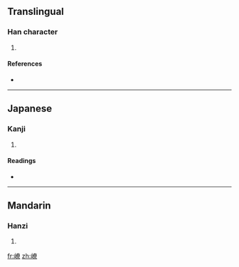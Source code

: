 ==Translingual==

===Han character===
{{Han char|rn=46|rad=山|as=12|sn=15|four=|canj=山大金火 (UKCF)}}

# {{defn|Han|sort=山12}}

====References====
* {{Han ref|kx=0319.470|dkj=08479|dj=0620.060|hdz=10797.060|uh=5D9B|ud=23963}}

----

==Japanese==

===Kanji===
{{ja-kanji|grade=|rs=山12}}

# {{defn|Japanese}}

====Readings====
* {{ja-readings|on=[[りょう]] (ryō)|kun=}}

----

==Mandarin==

===Hanzi===
{{cmn-hanzi|pin=[[liáo]] ([[liao2]])|wg=liao<sup>2</sup>}}

# {{defn|Mandarin}}

[[fr:嶛]]
[[zh:嶛]]